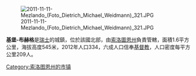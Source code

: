 [[Image:2011-11-11-Mezlando_(Foto_Dietrich_Michael_Weidmann)_321.JPG|right]]

'''基堡-布赫格'''是[[瑞士|瑞士]]的城鎮，位於該國北部，由[[索洛圖恩州|索洛圖恩州]]負責管轄，面積1.6平方公里，海拔高度545米，2012年人口334，六成人口信奉[[基督教|基督教]]，人口密度每平方公里209人。

{{Switzerland-geo-stub}}
[[Category:索洛图恩州的市镇|Category:索洛图恩州的市镇]]